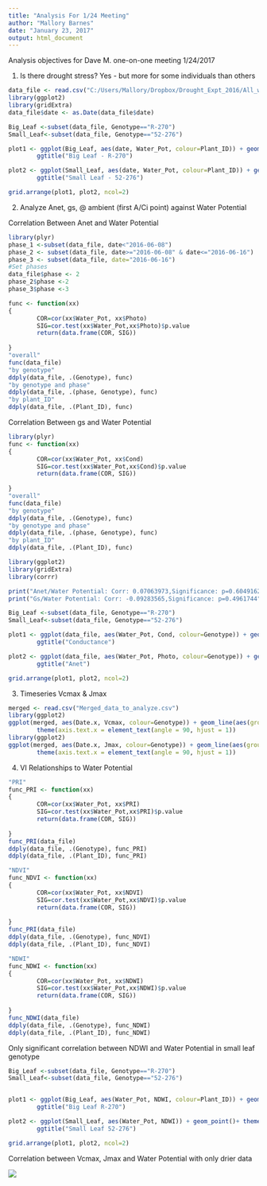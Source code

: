 ```yaml
---
title: "Analysis For 1/24 Meeting"
author: "Mallory Barnes"
date: "January 23, 2017"
output: html_document
---
```


Analysis objectives for Dave M. one-on-one meeting 1/24/2017

1) Is there drought stress?
Yes - but more for some individuals than others

```r
data_file <- read.csv("C:/Users/Mallory/Dropbox/Drought_Expt_2016/All_with_more_licor_vars.csv")
library(ggplot2)
library(gridExtra)
data_file$date <- as.Date(data_file$date)

Big_Leaf <-subset(data_file, Genotype=="R-270")
Small_Leaf<-subset(data_file, Genotype=="52-276")

plot1 <- ggplot(Big_Leaf, aes(date, Water_Pot, colour=Plant_ID)) + geom_line(aes(group=Plant_ID))+ theme(axis.text.x = element_text(angle = 90, hjust = 1)) +
        ggtitle("Big Leaf - R-270")

plot2 <- ggplot(Small_Leaf, aes(date, Water_Pot, colour=Plant_ID)) + geom_line( aes(group=Plant_ID))+ theme(axis.text.x = element_text(angle = 90, hjust = 1)) +
        ggtitle("Small Leaf - 52-276")

grid.arrange(plot1, plot2, ncol=2)


```


2) Analyze Anet, gs, @ ambient (first A/Ci point) against Water Potential 

Correlation Between Anet and Water Potential 
```r
library(plyr)
phase_1 <-subset(data_file, date<"2016-06-08")
phase_2 <- subset(data_file, date>="2016-06-08" & date<="2016-06-16")
phase_3 <- subset(data_file, date="2016-06-16")
#Set phases 
data_file$phase <- 2
phase_2$phase <-2
phase_3$phase <-3

func <- function(xx)
{
        COR=cor(xx$Water_Pot, xx$Photo)
        SIG=cor.test(xx$Water_Pot,xx$Photo)$p.value
        return(data.frame(COR, SIG))
        
}
"overall"
func(data_file)
"by genotype"
ddply(data_file, .(Genotype), func)
"by genotype and phase"
ddply(data_file, .(phase, Genotype), func)
"by plant_ID"
ddply(data_file, .(Plant_ID), func)
```
Correlation Between gs and Water Potential 
```r
library(plyr)
func <- function(xx)
{
        COR=cor(xx$Water_Pot, xx$Cond)
        SIG=cor.test(xx$Water_Pot,xx$Cond)$p.value
        return(data.frame(COR, SIG))
        
}
"overall"
func(data_file)
"by genotype"
ddply(data_file, .(Genotype), func)
"by genotype and phase"
ddply(data_file, .(phase, Genotype), func)
"by plant_ID"
ddply(data_file, .(Plant_ID), func)

```

```r
library(ggplot2)
library(gridExtra)
library(corrr)

print("Anet/Water Potential: Corr: 0.07063973,Significance: p=0.6049162")
print("Gs/Water Potential: Corr: -0.09283565,Significance: p=0.4961744")

Big_Leaf <-subset(data_file, Genotype=="R-270")
Small_Leaf<-subset(data_file, Genotype=="52-276")

plot1 <- ggplot(data_file, aes(Water_Pot, Cond, colour=Genotype)) + geom_point(aes(group=Genotype))+ theme(axis.text.x = element_text(angle = 90, hjust = 1)) +
        ggtitle("Conductance")

plot2 <- ggplot(data_file, aes(Water_Pot, Photo, colour=Genotype)) + geom_point(aes(group=Genotype))+ theme(axis.text.x = element_text(angle = 90, hjust = 1)) +
        ggtitle("Anet")

grid.arrange(plot1, plot2, ncol=2)
```


3) Timeseries Vcmax & Jmax

```r
merged <- read.csv("Merged_data_to_analyze.csv")
library(ggplot2)
ggplot(merged, aes(Date.x, Vcmax, colour=Genotype)) + geom_line(aes(group=Plant_ID.x))+
        theme(axis.text.x = element_text(angle = 90, hjust = 1))
library(ggplot2)
ggplot(merged, aes(Date.x, Jmax, colour=Genotype)) + geom_line(aes(group=Plant_ID.x))+
        theme(axis.text.x = element_text(angle = 90, hjust = 1))
```

4) VI Relationships to Water Potential 

```r
"PRI"
func_PRI <- function(xx)
{
        COR=cor(xx$Water_Pot, xx$PRI)
        SIG=cor.test(xx$Water_Pot,xx$PRI)$p.value
        return(data.frame(COR, SIG))
        
}
func_PRI(data_file)
ddply(data_file, .(Genotype), func_PRI)
ddply(data_file, .(Plant_ID), func_PRI)

"NDVI"
func_NDVI <- function(xx)
{
        COR=cor(xx$Water_Pot, xx$NDVI)
        SIG=cor.test(xx$Water_Pot,xx$NDVI)$p.value
        return(data.frame(COR, SIG))
        
}
func_PRI(data_file)
ddply(data_file, .(Genotype), func_NDVI)
ddply(data_file, .(Plant_ID), func_NDVI)

"NDWI"
func_NDWI <- function(xx)
{
        COR=cor(xx$Water_Pot, xx$NDWI)
        SIG=cor.test(xx$Water_Pot,xx$NDWI)$p.value
        return(data.frame(COR, SIG))
        
}
func_NDWI(data_file)
ddply(data_file, .(Genotype), func_NDWI)
ddply(data_file, .(Plant_ID), func_NDWI)

```

Only significant correlation between NDWI and Water Potential in small leaf genotype

```r
Big_Leaf <-subset(data_file, Genotype=="R-270")
Small_Leaf<-subset(data_file, Genotype=="52-276")


plot1 <- ggplot(Big_Leaf, aes(Water_Pot, NDWI, colour=Plant_ID)) + geom_point(aes(group=Plant_ID))+ theme(axis.text.x = element_text(angle = 90, hjust = 1)) +
        ggtitle("Big Leaf R-270")

plot2 <- ggplot(Small_Leaf, aes(Water_Pot, NDWI)) + geom_point()+ theme(axis.text.x = element_text(angle = 90, hjust = 1)) + geom_smooth(method="lm")+
        ggtitle("Small Leaf 52-276")

grid.arrange(plot1, plot2, ncol=2)
```



Correlation between Vcmax, Jmax and Water Potential with only drier data

![]("C:/Users/Mallory/Dropbox/Drought_Expt_2016/Figure_15.png")
